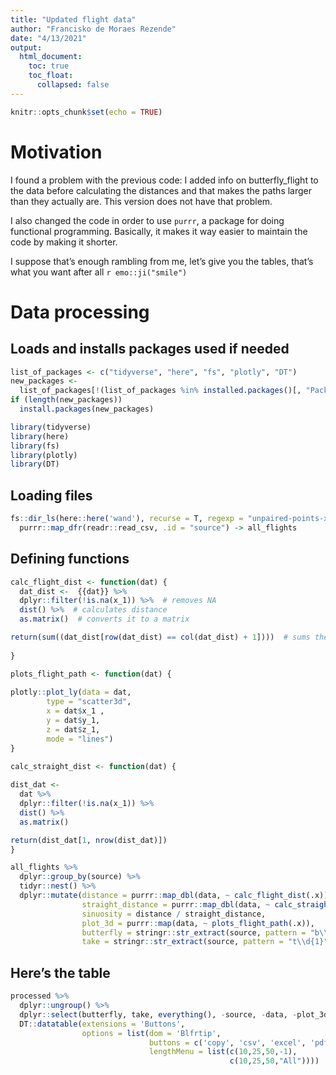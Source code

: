 ```yaml
---
title: "Updated flight data"
author: "Francisko de Moraes Rezende"
date: "4/13/2021"
output:
  html_document:
    toc: true
    toc_float:
      collapsed: false
---
```


```r
knitr::opts_chunk$set(echo = TRUE)
```

# Motivation

I found a problem with the previous code: I added info on butterfly_flight
to the data before calculating the distances and that makes the paths larger than
they actually are. This version does not have that problem.

I also changed the code in order to use `purrr`, a package for doing functional
programming. Basically, it makes it way easier to maintain the code by making it 
shorter.

I suppose that's enough rambling from me, let's give you the tables, that's what
you want after all `r emo::ji("smile")`

# Data processing

## Loads and installs packages used if needed

```r
list_of_packages <- c("tidyverse", "here", "fs", "plotly", "DT")
new_packages <-
  list_of_packages[!(list_of_packages %in% installed.packages()[, "Package"])]
if (length(new_packages))
  install.packages(new_packages)

library(tidyverse)
library(here)
library(fs)
library(plotly)
library(DT)
```

## Loading files

```r
fs::dir_ls(here::here('wand'), recurse = T, regexp = "unpaired-points-xyz.csv$") %>%
  purrr::map_dfr(readr::read_csv, .id = "source") -> all_flights
```


## Defining functions

```r
calc_flight_dist <- function(dat) {
  dat_dist <-  {{dat}} %>% 
  dplyr::filter(!is.na(x_1)) %>%  # removes NA
  dist() %>%  # calculates distance
  as.matrix()  # converts it to a matrix

return(sum((dat_dist[row(dat_dist) == col(dat_dist) + 1])))  # sums the distance between points by summing the points in line n and column n + 1
  
}
```

```r
plots_flight_path <- function(dat) {
  
plotly::plot_ly(data = dat,
        type = "scatter3d", 
        x = dat$x_1 ,
        y = dat$y_1,
        z = dat$z_1,
        mode = "lines")
}
```

```r
calc_straight_dist <- function(dat) {
  
dist_dat <- 
  dat %>% 
  dplyr::filter(!is.na(x_1)) %>%
  dist() %>% 
  as.matrix()

return(dist_dat[1, nrow(dist_dat)])  
}

```


```r
all_flights %>%
  dplyr::group_by(source) %>%
  tidyr::nest() %>% 
  dplyr::mutate(distance = purrr::map_dbl(data, ~ calc_flight_dist(.x)),
                straight_distance = purrr::map_dbl(data, ~ calc_straight_dist(.x)),
                sinuosity = distance / straight_distance,
                plot_3d = purrr::map(data, ~ plots_flight_path(.x)),
                butterfly = stringr::str_extract(source, pattern = "b\\d{3}"),
                take = stringr::str_extract(source, pattern = "t\\d{1}")) -> processed
```

## Here's the table

```r
processed %>% 
  dplyr::ungroup() %>% 
  dplyr::select(butterfly, take, everything(), -source, -data, -plot_3d) %>% 
  DT::datatable(extensions = 'Buttons',
                options = list(dom = 'Blfrtip',
                               buttons = c('copy', 'csv', 'excel', 'pdf', 'print'),
                               lengthMenu = list(c(10,25,50,-1),
                                                 c(10,25,50,"All"))))
```

